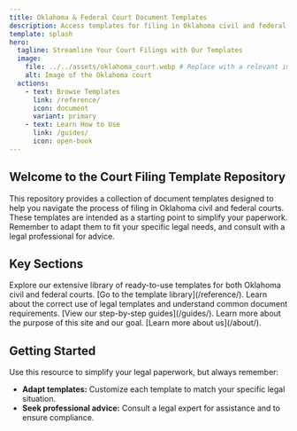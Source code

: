 ```yaml
---
title: Oklahoma & Federal Court Document Templates
description: Access templates for filing in Oklahoma civil and federal courts. Simplify your legal paperwork.
template: splash
hero:
  tagline: Streamline Your Court Filings with Our Templates
  image:
    file: ../../assets/oklahoma_court.webp # Replace with a relevant image
    alt: Image of the Oklahoma court
  actions:
    - text: Browse Templates
      link: /reference/
      icon: document
      variant: primary
    - text: Learn How to Use
      link: /guides/
      icon: open-book
---
```



## Welcome to the Court Filing Template Repository

This repository provides a collection of document templates designed to help you navigate the process of filing in Oklahoma civil and federal courts. These templates are intended as a starting point to simplify your paperwork. Remember to adapt them to fit your specific legal needs, and consult with a legal professional for advice.

## Key Sections

<CardGrid>
  <Card title="Browse Templates" icon="search-document">
    Explore our extensive library of ready-to-use templates for both Oklahoma civil and federal courts.
    [Go to the template library](/reference/).
  </Card>
  <Card title="Document Guides" icon="open-book">
    Learn about the correct use of legal templates and understand common document requirements.
    [View our step-by-step guides](/guides/).
  </Card>
  <Card title="About Us" icon="info-circle">
  	Learn more about the purpose of this site and our goal.
    [Learn more about us](/about/).
  </Card>
</CardGrid>

## Getting Started

Use this resource to simplify your legal paperwork, but always remember:

- **Adapt templates:** Customize each template to match your specific legal situation.
- **Seek professional advice:** Consult a legal expert for assistance and to ensure compliance.
